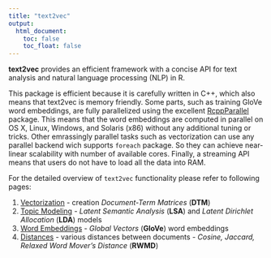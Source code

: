 ```yaml
---
title: "text2vec"
output:
  html_document:
    toc: false
    toc_float: false
---
```


**text2vec** provides an efficient framework with a concise API for text analysis and natural language processing (NLP) in R. 

This package is efficient because it is carefully written in C++, which also means that text2vec is memory friendly. Some parts, such as training GloVe word embeddings, are fully parallelized using the excellent [RcppParallel](http://rcppcore.github.io/RcppParallel/) package. This means that the word embeddings are computed in parallel on OS X, Linux, Windows, and Solaris (x86) without any additional tuning or tricks.
Other emrassingly parallel tasks such as vectorization can use any parallel backend wich supports `foreach` package. So they can achieve near-linear scalability with number of available cores. 
Finally, a streaming API means that  users do not have to load all the data into RAM. 

For the detailed overview of `text2vec` functionality please refer to following pages:

1. [Vectorization](vectorization.html) - creation *Document-Term Matrices* (**DTM**)
1. [Topic Modeling](topic_modeling.html) - *Latent Semantic Analysis* (**LSA**) and *Latent Dirichlet Allocation* (**LDA**) models
1. [Word Embeddings](glove.html) - *Global Vectors* (**GloVe**) word embeddings
1. [Distances](distances.html) - various distances between documents - *Cosine, Jaccard, Relaxed Word Mover's Distance* (**RWMD**)
